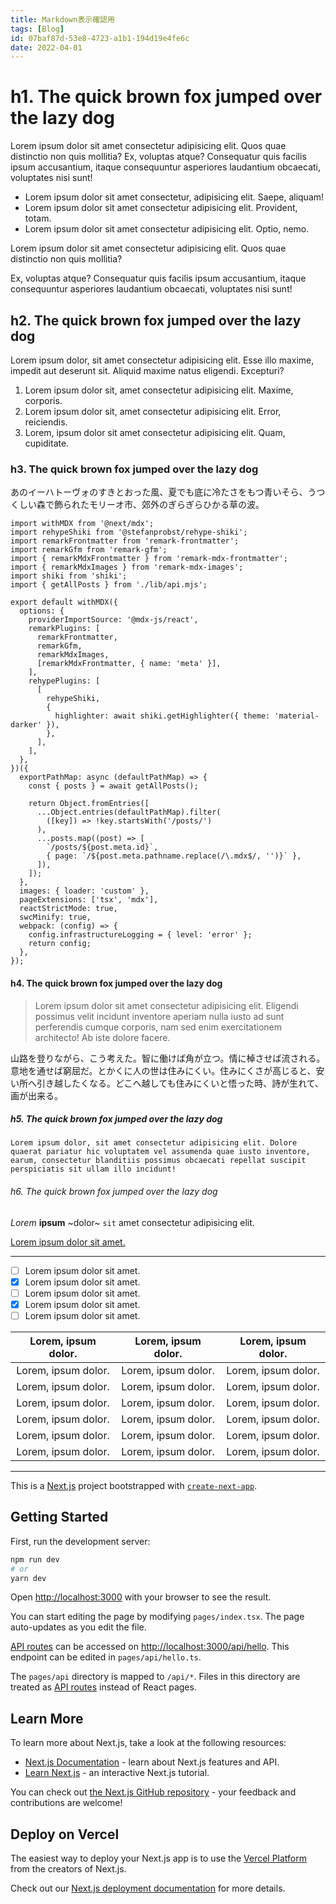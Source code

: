 ```yaml
---
title: Markdown表示確認用
tags: [Blog]
id: 07baf87d-53e8-4723-a1b1-194d19e4fe6c
date: 2022-04-01
---
```



# h1. The quick brown fox jumped over the lazy dog

Lorem ipsum dolor sit amet consectetur adipisicing elit. Quos quae distinctio non quis mollitia? Ex, voluptas atque? Consequatur quis facilis ipsum accusantium, itaque consequuntur asperiores laudantium obcaecati, voluptates nisi sunt!

- Lorem ipsum dolor sit amet consectetur, adipisicing elit. Saepe, aliquam!
- Lorem ipsum dolor sit amet consectetur adipisicing elit. Provident, totam.
- Lorem ipsum dolor sit amet consectetur adipisicing elit. Optio, nemo.

Lorem ipsum dolor sit amet consectetur adipisicing elit. Quos quae distinctio non quis mollitia?

Ex, voluptas atque? Consequatur quis facilis ipsum accusantium, itaque consequuntur asperiores laudantium obcaecati, voluptates nisi sunt!

## h2. The quick brown fox jumped over the lazy dog

Lorem ipsum dolor, sit amet consectetur adipisicing elit. Esse illo maxime, impedit aut deserunt sit. Aliquid maxime natus eligendi. Excepturi?

1. Lorem ipsum dolor sit, amet consectetur adipisicing elit. Maxime, corporis.
2. Lorem ipsum dolor sit, amet consectetur adipisicing elit. Error, reiciendis.
3. Lorem, ipsum dolor sit amet consectetur adipisicing elit. Quam, cupiditate.

### h3. The quick brown fox jumped over the lazy dog

あのイーハトーヴォのすきとおった風、夏でも底に冷たさをもつ青いそら、うつくしい森で飾られたモリーオ市、郊外のぎらぎらひかる草の波。

```tsx { highlight: '2,19-26' }
import withMDX from '@next/mdx';
import rehypeShiki from '@stefanprobst/rehype-shiki';
import remarkFrontmatter from 'remark-frontmatter';
import remarkGfm from 'remark-gfm';
import { remarkMdxFrontmatter } from 'remark-mdx-frontmatter';
import { remarkMdxImages } from 'remark-mdx-images';
import shiki from 'shiki';
import { getAllPosts } from './lib/api.mjs';

export default withMDX({
  options: {
    providerImportSource: '@mdx-js/react',
    remarkPlugins: [
      remarkFrontmatter,
      remarkGfm,
      remarkMdxImages,
      [remarkMdxFrontmatter, { name: 'meta' }],
    ],
    rehypePlugins: [
      [
        rehypeShiki,
        {
          highlighter: await shiki.getHighlighter({ theme: 'material-darker' }),
        },
      ],
    ],
  },
})({
  exportPathMap: async (defaultPathMap) => {
    const { posts } = await getAllPosts();

    return Object.fromEntries([
      ...Object.entries(defaultPathMap).filter(
        ([key]) => !key.startsWith('/posts/')
      ),
      ...posts.map((post) => [
        `/posts/${post.meta.id}`,
        { page: `/${post.meta.pathname.replace(/\.mdx$/, '')}` },
      ]),
    ]);
  },
  images: { loader: 'custom' },
  pageExtensions: ['tsx', 'mdx'],
  reactStrictMode: true,
  swcMinify: true,
  webpack: (config) => {
    config.infrastructureLogging = { level: 'error' };
    return config;
  },
});
```

#### h4. The quick brown fox jumped over the lazy dog

> Lorem ipsum dolor sit amet consectetur adipisicing elit. Eligendi possimus velit incidunt inventore aperiam nulla iusto ad sunt perferendis cumque corporis, nam sed enim exercitationem architecto! Ab iste dolore facere.

山路を登りながら、こう考えた。智に働けば角が立つ。情に棹させば流される。意地を通せば窮屈だ。とかくに人の世は住みにくい。住みにくさが高じると、安い所へ引き越したくなる。どこへ越しても住みにくいと悟った時、詩が生れて、画が出来る。

##### h5. The quick brown fox jumped over the lazy dog

```
Lorem ipsum dolor, sit amet consectetur adipisicing elit. Dolore quaerat pariatur hic voluptatem vel assumenda quae iusto inventore, earum, consectetur blanditiis possimus obcaecati repellat suscipit perspiciatis sit ullam illo incidunt!
```

###### h6. The quick brown fox jumped over the lazy dog

_Lorem_ **ipsum** ~dolor~ `sit` amet consectetur adipisicing elit.

[Lorem ipsum dolor sit amet.](#)

---

- [ ] Lorem ipsum dolor sit amet.
- [x] Lorem ipsum dolor sit amet.
- [ ] Lorem ipsum dolor sit amet.
- [x] Lorem ipsum dolor sit amet.
- [ ] Lorem ipsum dolor sit amet.

| Lorem, ipsum dolor. | Lorem, ipsum dolor. | Lorem, ipsum dolor. |
| :-----------------: | :-----------------: | :-----------------: |
| Lorem, ipsum dolor. | Lorem, ipsum dolor. | Lorem, ipsum dolor. |
| Lorem, ipsum dolor. | Lorem, ipsum dolor. | Lorem, ipsum dolor. |
| Lorem, ipsum dolor. | Lorem, ipsum dolor. | Lorem, ipsum dolor. |
| Lorem, ipsum dolor. | Lorem, ipsum dolor. | Lorem, ipsum dolor. |
| Lorem, ipsum dolor. | Lorem, ipsum dolor. | Lorem, ipsum dolor. |
| Lorem, ipsum dolor. | Lorem, ipsum dolor. | Lorem, ipsum dolor. |

---

This is a [Next.js](https://nextjs.org/) project bootstrapped with [`create-next-app`](https://github.com/vercel/next.js/tree/canary/packages/create-next-app).

## Getting Started

First, run the development server:

```bash
npm run dev
# or
yarn dev
```

Open [http://localhost:3000](http://localhost:3000) with your browser to see the result.

You can start editing the page by modifying `pages/index.tsx`. The page auto-updates as you edit the file.

[API routes](https://nextjs.org/docs/api-routes/introduction) can be accessed on [http://localhost:3000/api/hello](http://localhost:3000/api/hello). This endpoint can be edited in `pages/api/hello.ts`.

The `pages/api` directory is mapped to `/api/*`. Files in this directory are treated as [API routes](https://nextjs.org/docs/api-routes/introduction) instead of React pages.

## Learn More

To learn more about Next.js, take a look at the following resources:

- [Next.js Documentation](https://nextjs.org/docs) - learn about Next.js features and API.
- [Learn Next.js](https://nextjs.org/learn) - an interactive Next.js tutorial.

You can check out [the Next.js GitHub repository](https://github.com/vercel/next.js/) - your feedback and contributions are welcome!

## Deploy on Vercel

The easiest way to deploy your Next.js app is to use the [Vercel Platform](https://vercel.com/new?utm_medium=default-template&filter=next.js&utm_source=create-next-app&utm_campaign=create-next-app-readme) from the creators of Next.js.

Check out our [Next.js deployment documentation](https://nextjs.org/docs/deployment) for more details.
